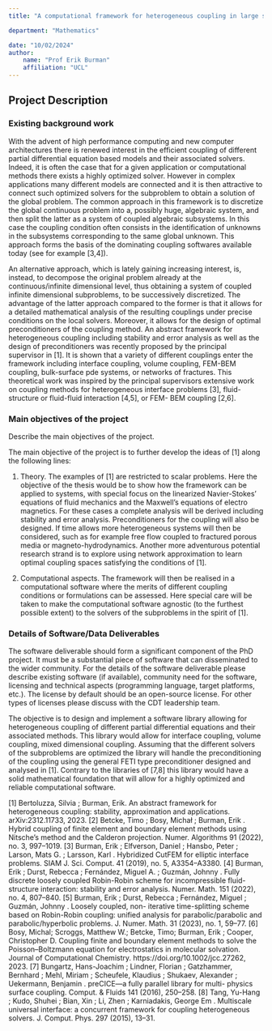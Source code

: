 ```yaml
---
title: "A computational framework for heterogeneous coupling in large scale computations"

department: "Mathematics"

date: "10/02/2024"
author: 
    name: "Prof Erik Burman"
    affiliation: "UCL"
---
```

## Project Description

### Existing background work

With the advent of high performance computing and new computer architectures there is
renewed interest in the efficient coupling of different partial differential equation based models and their associated solvers. Indeed, it is often the case that for a given application or computational methods there exists a highly optimized solver. However in complex applications many different models are connected and it is then attractive to connect such optimized solvers for the subproblem to obtain a solution of the global problem. The common approach in this framework is to discretize the global continuous problem into a, possibly huge, algebraic system, and then split the latter as a system of coupled algebraic subsystems. In this case the coupling condition often consists in the identification of unknowns in the subsystems corresponding to the same global unknown. This approach forms the basis of the dominating coupling softwares available today (see for example [3,4]).


An alternative approach, which is lately gaining increasing interest, is, instead, to decompose the
original problem already at the continuous/infinite dimensional level, thus obtaining a system of coupled infinite dimensional subproblems, to be successively discretized. The advantage of the latter approach compared to the former is that it allows for a detailed mathematical analysis of the resulting couplings under precise conditions on the local solvers. Moreover, it allows for the design of optimal preconditioners of the coupling method. An abstract framework for heterogeneous coupling including stability and error analysis as well as the design of preconditioners was recently proposed by the principal supervisor in [1]. It is shown that a variety of different couplings enter the framework including interface coupling, volume coupling, FEM-BEM coupling, bulk-surface pde systems, or networks of fractures. This theoretical work was inspired by the principal supervisors extensive work on coupling methods for heterogeneous interface problems [3], fluid-structure or fluid-fluid interaction [4,5], or FEM- BEM coupling [2,6].

### Main objectives of the project

Describe the main objectives of the project.

 The main objective of the project is to further develop the ideas of [1] along the following lines:

 1. Theory. The examples of [1] are restricted to scalar problems. Here the objective of the thesis
would be to show how the framework can be applied to systems, with special focus on the linearized Navier-Stokes’ equations of fluid mechanics and the Maxwell’s equations of electro magnetics. For these cases a complete analysis will be derived including stability and error analysis. Preconditioners for the coupling will also be designed. If time allows more heterogeneous systems will then be considered, such as for example free flow coupled to fractured porous media or magneto-hydrodynamics. Another more adventurous potential research strand is to explore using network approximation to learn optimal coupling spaces satisfying the conditions of [1].
 
2. Computational aspects. The framework will then be realised in a computational software where the merits of different coupling conditions or formulations can be assessed. Here special care will be taken to make the computational software agnostic (to the furthest possible extent) to the solvers of the subproblems in the spirit of [1].

### Details of Software/Data Deliverables

The software deliverable should form a significant component of the PhD project. It must be a substantial piece of software that can disseminated to the wider community. For the details of the software deliverable please describe existing software (if available), community need for the software, licensing and technical aspects (programming language, target platforms, etc.). The license by default should be an open-source license. For other types of licenses please discuss with the CDT leadership team.

The objective is to design and implement a software library allowing for heterogeneous coupling of different partial differential equations and their associated methods. This library would allow for interface coupling, volume coupling, mixed dimensional coupling. Assuming that the different solvers of the subproblems are optimized the library will handle the preconditioning of the coupling using the general FETI type preconditioner designed and analysed in [1]. Contrary to the libraries of [7,8] this library would have a solid mathematical foundation that will allow for a highly optimized and reliable computational software.

[1] Bertoluzza, Silvia ; Burman, Erik. An abstract framework for heterogeneous coupling: stability, approximation and applications. arXiv:2312.11733, 2023.
[2] Betcke, Timo ; Bosy, Michał ; Burman, Erik . Hybrid coupling of finite element and boundary element methods using Nitsche's method and the Calderon projection. Numer. Algorithms 91 (2022), no. 3, 997--1019.
[3] Burman, Erik ; Elfverson, Daniel ; Hansbo, Peter ; Larson, Mats G. ; Larsson, Karl . Hybridized CutFEM for elliptic interface problems. SIAM J. Sci. Comput. 41 (2019), no. 5, A3354--A3380.
[4] Burman, Erik ; Durst, Rebecca ; Fernández, Miguel A. ; Guzmán, Johnny . Fully discrete loosely coupled Robin-Robin scheme for incompressible fluid-structure interaction: stability and error analysis. Numer. Math. 151 (2022), no. 4, 807--840.
[5] Burman, Erik ; Durst, Rebecca ; Fernández, Miguel ; Guzmán, Johnny . Loosely coupled, non- iterative time-splitting scheme based on Robin-Robin coupling: unified analysis for parabolic/parabolic and parabolic/hyperbolic problems. J. Numer. Math. 31 (2023), no. 1, 59--77.
[6] Bosy, Michal; Scroggs, Matthew W.; Betcke, Timo; Burman, Erik ; Cooper, Christopher D. Coupling finite and boundary element methods to solve the Poisson–Boltzmann equation for electrostatics in molecular solvation. Journal of Computational Chemistry. https://doi.org/10.1002/jcc.27262, 2023.
[7] Bungartz, Hans-Joachim ; Lindner, Florian ; Gatzhammer, Bernhard ; Mehl, Miriam ; Scheufele, Klaudius ; Shukaev, Alexander ; Uekermann, Benjamin . preCICE—a fully parallel library for multi- physics surface coupling. Comput. & Fluids 141 (2016), 250--258.
[8] Tang, Yu-Hang ; Kudo, Shuhei ; Bian, Xin ; Li, Zhen ; Karniadakis, George Em . Multiscale universal interface: a concurrent framework for coupling heterogeneous solvers. J. Comput. Phys. 297 (2015), 13--31.
